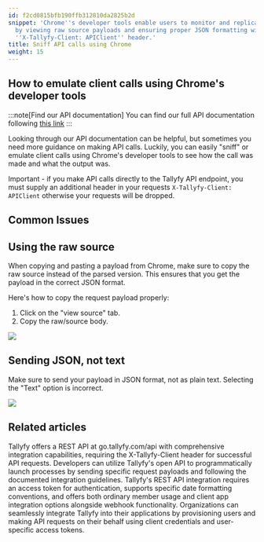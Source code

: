 ```yaml
---
id: f2cd0815bfb190ffb312810da2825b2d
snippet: 'Chrome''s developer tools enable users to monitor and replicate API calls
  by viewing raw source payloads and ensuring proper JSON formatting with the required
  ''X-Tallyfy-Client: APIClient'' header.'
title: Sniff API calls using Chrome
weight: 15
---
```


## How to emulate client calls using Chrome's developer tools

:::note[Find our API documentation]
You can find our full API documentation following [this link](https://go.tallyfy.com/api/)
:::

Looking through our API documentation can be helpful, but sometimes you need more guidance on making API calls. Luckily, you can easily "sniff" or emulate client calls using Chrome's developer tools to see how the call was made and what the output was.

Important - if you make API calls directly to the Tallyfy API endpoint, you must supply an additional header in your requests `X-Tallyfy-Client: APIClient` otherwise your requests will be dropped.

## Common Issues

## Using the raw source

When copying and pasting a payload from Chrome, make sure to copy the raw source instead of the parsed version. This ensures that you get the payload in the correct JSON format.

Here's how to copy the request payload properly:

1. Click on the "view source" tab.
2. Copy the raw/source body.

![](https://screenshots.tallyfy.com/file-Tf8g3FBse8.png)

## Sending JSON, not text

Make sure to send your payload in JSON format, not as plain text. Selecting the "Text" option is incorrect.

![](https://screenshots.tallyfy.com/file-jQ6U4G7gl3.png)


## Related articles
<CardGrid>
<LinkTitleCard header="<b>Integrations > Open API</b>" href="/products/pro/integrations/open-api/" > Tallyfy offers a REST API at go.tallyfy.com/api with comprehensive integration capabilities, requiring the X-Tallyfy-Client header for successful API requests. </LinkTitleCard>
<LinkTitleCard header="<b>Triggers > Launch via API</b>" href="/products/pro/launching/triggers/via-api/" > Developers can utilize Tallyfy's open API to programmatically launch processes by sending specific request payloads and following the documented integration guidelines. </LinkTitleCard>
<LinkTitleCard header="<b>Open Api > Integrate with Tallyfy using API</b>" href="/products/pro/integrations/open-api/how-to-integrate-with-tallyfy-using-api/" > Tallyfy's REST API integration requires an access token for authentication, supports specific date formatting conventions, and offers both ordinary member usage and client app integration options alongside webhook functionality. </LinkTitleCard>
<LinkTitleCard header="<b>Open Api > API usage as a third-party application instead of a user</b>" href="/products/pro/integrations/open-api/access-api-as-a-third-party-application-instead-of-a-user/" > Organizations can seamlessly integrate Tallyfy into their applications by provisioning users and making API requests on their behalf using client credentials and user-specific access tokens. </LinkTitleCard>
</CardGrid>